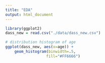 ```yaml
---
title: "EDA"
output: html_document
---
```


```r
library(ggplot2)
dass_new = read.csv("./data/dass_new.csv")
```

```r
# distribution histogram of age
ggplot(dass_new, aes(x=age)) + 
    geom_histogram(binwidth=.5,
                  fill="#FF6666") 
```

```r


```
